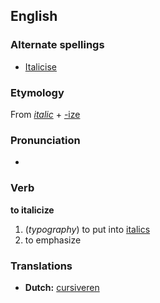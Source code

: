== English ==
=== Alternate spellings ===
*[[Italicise]]

===Etymology===
From {{E.}} ''[[italic]]'' + [[-ize]]

===Pronunciation===
*{{AHD|/ĭ-tăl'ĭ-sīz'/}}

=== Verb ===
'''to italicize'''
# (''typography'') to put into [[italics]]
#  to emphasize

===Translations===
*'''Dutch:''' [[cursiveren]]